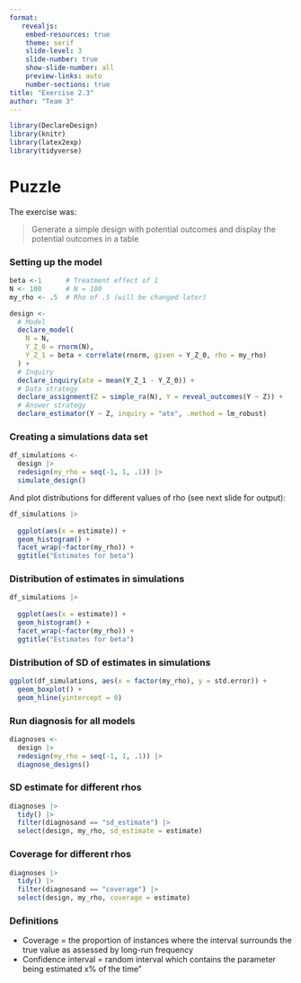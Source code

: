 ---
format: 
   revealjs:
    embed-resources: true
    theme: serif
    slide-level: 3
    slide-number: true
    show-slide-number: all
    preview-links: auto
    number-sections: true
title: "Exercise 2.3"
author: "Team 3"
---

```{r, include=FALSE}
library(DeclareDesign)
library(knitr)
library(latex2exp)
library(tidyverse)
```
# Puzzle

The exercise was:

> Generate a simple design with potential outcomes and display the potential outcomes in a table

### Setting up the model

```{r, echo = TRUE}
beta <-1      # Treatment effect of 1
N <- 100      # N = 100
my_rho <- .5  # Rho of .5 (will be changed later)

design <- 
  # Model
  declare_model(
    N = N, 
    Y_Z_0 = rnorm(N),
    Y_Z_1 = beta + correlate(rnorm, given = Y_Z_0, rho = my_rho)
  ) + 
  # Inquiry
  declare_inquiry(ate = mean(Y_Z_1 - Y_Z_0)) + 
  # Data strategy
  declare_assignment(Z = simple_ra(N), Y = reveal_outcomes(Y ~ Z)) + 
  # Answer strategy
  declare_estimator(Y ~ Z, inquiry = "ate", .method = lm_robust)
```


### Creating a simulations data set

```{r, echo = TRUE}
df_simulations <- 
  design |> 
  redesign(my_rho = seq(-1, 1, .1)) |> 
  simulate_design()
```

And plot distributions for different values of rho (see next slide for output):

```{r, eval = FALSE, echo = T}
df_simulations |> 
  
  ggplot(aes(x = estimate)) +
  geom_histogram() +
  facet_wrap(~factor(my_rho)) +
  ggtitle("Estimates for beta")
```


### Distribution of estimates in simulations

```{r, echo = F}
df_simulations |> 
  
  ggplot(aes(x = estimate)) +
  geom_histogram() +
  facet_wrap(~factor(my_rho)) +
  ggtitle("Estimates for beta")
```

### Distribution of SD of estimates in simulations

```{r}
ggplot(df_simulations, aes(x = factor(my_rho), y = std.error)) +
  geom_boxplot() +
  geom_hline(yintercept = 0)
```


### Run diagnosis for all models

```{r, echo = TRUE}
diagnoses <-  
  design |> 
  redesign(my_rho = seq(-1, 1, .1)) |> 
  diagnose_designs()
```


### SD estimate for different rhos {.smaller}

```{r, echo = TRUE}
diagnoses |> 
  tidy() |> 
  filter(diagnosand == "sd_estimate") |> 
  select(design, my_rho, sd_estimate = estimate)
```

### Coverage for different rhos {.smaller}

```{r, echo = TRUE}
diagnoses |> 
  tidy() |> 
  filter(diagnosand == "coverage") |> 
  select(design, my_rho, coverage = estimate)
```


### Definitions

- Coverage = the proportion of instances where the interval surrounds the true value as assessed by long-run frequency
- Confidence interval = random interval which contains the parameter being estimated x% of the time"
